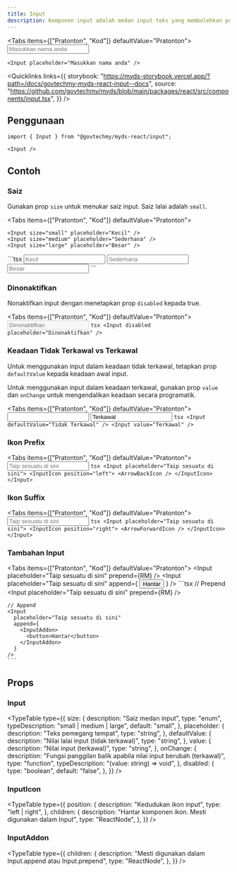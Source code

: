 ```yaml
---
title: Input
description: Komponen input adalah medan input teks yang membolehkan pengguna memasukkan teks.
---
```



<Tabs items={["Pratonton", "Kod"]} defaultValue="Pratonton">
  <Tab value="Pratonton" className="not-prose flex justify-center">
    <Input placeholder="Masukkan nama anda" />
  </Tab>
  <Tab value="Kod">
```tsx
<Input placeholder="Masukkan nama anda" />
```

  </Tab>
</Tabs>

<Quicklinks
  links={{
    storybook:
      "https://myds-storybook.vercel.app/?path=/docs/govtechmy-myds-react-input--docs",
    source:
      "https://github.com/govtechmy/myds/blob/main/packages/react/src/components/input.tsx",
  }}
/>

## Penggunaan

```tsx copy
import { Input } from "@govtechmy/myds-react/input";
```

```tsx copy
<Input />
```

## Contoh

### Saiz

Gunakan prop `size` untuk menukar saiz input. Saiz lalai adalah `small`.

<Tabs items={["Pratonton", "Kod"]} defaultValue="Pratonton">
  <Tab value="Pratonton" className="not-prose block space-y-1">
  
    <Input size="small" placeholder="Kecil" />
    <Input size="medium" placeholder="Sederhana" />
    <Input size="large" placeholder="Besar" />
  </Tab>
  <Tab value="Kod">
    ```tsx
    <Input size="small" placeholder="Kecil" />
    <Input size="medium" placeholder="Sederhana" />
    <Input size="large" placeholder="Besar" />
    ```

  </Tab>
</Tabs>

### Dinonaktifkan

Nonaktifkan input dengan menetapkan prop `disabled` kepada true.

<Tabs items={["Pratonton", "Kod"]} defaultValue="Pratonton">
  <Tab value="Pratonton" className="not-prose flex justify-center">
    <Input disabled placeholder="Dinonaktifkan" />
  </Tab>
  <Tab value="Kod">
    ```tsx
    <Input disabled placeholder="Dinonaktifkan" />
    ```

  </Tab>
</Tabs>

### Keadaan Tidak Terkawal vs Terkawal

Untuk menggunakan input dalam keadaan tidak terkawal, tetapkan prop `defaultValue` kepada keadaan awal input.

Untuk menggunakan input dalam keadaan terkawal, gunakan prop `value` dan `onChange` untuk mengendalikan keadaan secara programatik.

<Tabs items={["Pratonton", "Kod"]} defaultValue="Pratonton">
  <Tab value="Pratonton" className="not-prose block space-y-2">
    <Input defaultValue="Tidak Terkawal" />
    <Input value="Terkawal" />
  </Tab>
  <Tab value="Kod">
    ```tsx
    <Input defaultValue="Tidak Terkawal" />
    <Input value="Terkawal" />
    ```

  </Tab>
</Tabs>

### Ikon Prefix

<Tabs items={["Pratonton", "Kod"]} defaultValue="Pratonton">
  <Tab value="Pratonton" className="not-prose flex justify-center">
    <Input placeholder="Taip sesuatu di sini">
      <InputIcon position="left">
        <ArrowBackIcon />
      </InputIcon>
    </Input>
  </Tab>
  <Tab value="Kod">
    ```tsx
    <Input placeholder="Taip sesuatu di sini">
      <InputIcon position="left">
        <ArrowBackIcon />
      </InputIcon>
    </Input>
    ```
  </Tab>
</Tabs>

### Ikon Suffix

<Tabs items={["Pratonton", "Kod"]} defaultValue="Pratonton">
  <Tab value="Pratonton" className="not-prose flex justify-center">
    <Input placeholder="Taip sesuatu di sini">
      <InputIcon position="right">
        <ArrowForwardIcon />
      </InputIcon>
    </Input>
  </Tab>
  <Tab value="Kod">
    ```tsx
    <Input placeholder="Taip sesuatu di sini">
      <InputIcon position="right">
        <ArrowForwardIcon />
      </InputIcon>
    </Input>
    ```
  </Tab>
</Tabs>

### Tambahan Input

<Tabs items={["Pratonton", "Kod"]} defaultValue="Pratonton">
  <Tab value="Pratonton" className="not-prose flex flex-col gap-2">
    <Input
      placeholder="Taip sesuatu di sini"
      prepend={<InputAddon>RM</InputAddon>}
    />
    <Input
      placeholder="Taip sesuatu di sini"
      append={
        <InputAddon>
          <button>Hantar</button>
        </InputAddon>
      }
    />
  </Tab>
  <Tab value="Kod">
    ```tsx
    // Prepend
    <Input
      placeholder="Taip sesuatu di sini"
      prepend={<InputAddon>RM</InputAddon>}
    />

    // Append
    <Input
      placeholder="Taip sesuatu di sini"
      append={
        <InputAddon>
          <button>Hantar</button>
        </InputAddon>
      }
    />
    ```

  </Tab>
</Tabs>

## Props

### Input

<TypeTable
  type={{
    size: {
      description: "Saiz medan input",
      type: "enum",
      typeDescription: "small | medium | large",
      default: "small",
    },
    placeholder: {
      description: "Teks pemegang tempat",
      type: "string",
    },
    defaultValue: {
      description: "Nilai lalai input (tidak terkawal)",
      type: "string",
    },
    value: {
      description: "Nilai input (terkawal)",
      type: "string",
    },
    onChange: {
      description:
        "Fungsi panggilan balik apabila nilai input berubah (terkawal)",
      type: "function",
      typeDescription: "(value: string) => void",
    },
    disabled: {
      type: "boolean",
      default: "false",
    },
  }}
/>

### InputIcon

<TypeTable
  type={{
    position: {
      description: "Kedudukan ikon input",
      type: "left | right",
    },
    children: {
      description: "Hantar komponen ikon. Mesti digunakan dalam Input",
      type: "ReactNode",
    },
  }}
/>

### InputAddon

<TypeTable
  type={{
    children: {
      description: "Mesti digunakan dalam Input.append atau Input.prepend",
      type: "ReactNode",
    },
  }}
/>
